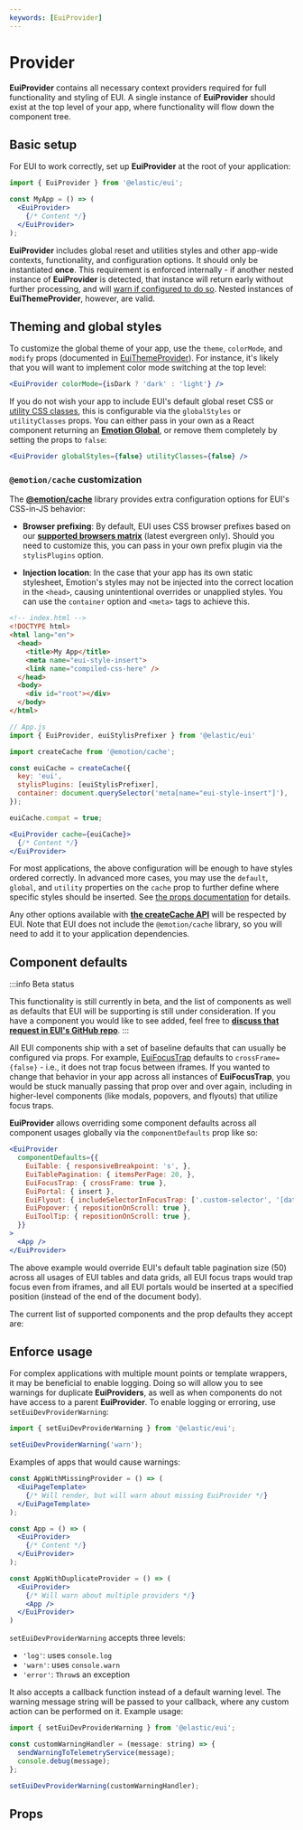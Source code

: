 ```yaml
---
keywords: [EuiProvider]
---
```


# Provider


**EuiProvider** contains all necessary context providers required for full functionality and styling of EUI. A single instance of **EuiProvider** should exist at the top level of your app, where functionality will flow down the component tree.

## Basic setup

For EUI to work correctly, set up **EuiProvider** at the root of your application:

```jsx
import { EuiProvider } from '@elastic/eui';

const MyApp = () => (
  <EuiProvider>
    {/* Content */}
  </EuiProvider>
);
```

**EuiProvider** includes global reset and utilities styles and other app-wide contexts, functionality, and configuration options. It should only be instantiated **once**. This requirement is enforced internally - if another nested instance of **EuiProvider** is detected, that instance will return early without further processing, and will [warn if configured to do so](#enforce-usage). Nested instances of **EuiThemeProvider**, however, are valid.

## Theming and global styles

To customize the global theme of your app, use the `theme`, `colorMode`, and `modify` props (documented in [EuiThemeProvider](../getting-started/theming/theme-provider.mdx)). For instance, it's likely that you will want to implement color mode switching at the top level:

```jsx
<EuiProvider colorMode={isDark ? 'dark' : 'light'} />
```

If you do not wish your app to include EUI's default global reset CSS or [utility CSS classes](./css-utility-classes.mdx), this is configurable via the `globalStyles` or `utilityClasses` props. You can either pass in your own as a React component returning an <a href="https://emotion.sh/docs/globals" target="_blank" rel="noopener noreferrer">**Emotion Global**</a>, or remove them completely by setting the props to `false`:

```jsx
<EuiProvider globalStyles={false} utilityClasses={false} />
```

### `@emotion/cache` customization

The <a href="https://emotion.sh/docs/@emotion/cache" target="_blank" rel="noopener noreferrer">**@emotion/cache**</a> library provides extra configuration options for EUI's CSS-in-JS behavior:

* **Browser prefixing**: By default, EUI uses CSS browser prefixes based on our <a href="https://www.elastic.co/support/matrix#matrix_browsers" target="_blank" rel="noopener noreferrer">**supported browsers matrix**</a> (latest evergreen only). Should you need to customize this, you can pass in your own prefix plugin via the `stylisPlugins` option.

* **Injection location**: In the case that your app has its own static stylesheet, Emotion's styles may not be injected into the correct location in the `<head>`, causing unintentional overrides or unapplied styles. You can use the `container` option and `<meta>` tags to achieve this.

<EuiSpacer />

```html
<!-- index.html -->
<!DOCTYPE html>
<html lang="en">
  <head>
    <title>My App</title>
    <meta name="eui-style-insert">
    <link name="compiled-css-here" />
  </head>
  <body>
    <div id="root"></div>
  </body>
</html>
```

<EuiSpacer />

```jsx
// App.js
import { EuiProvider, euiStylisPrefixer } from '@elastic/eui'

import createCache from '@emotion/cache';

const euiCache = createCache({
  key: 'eui',
  stylisPlugins: [euiStylisPrefixer],
  container: document.querySelector('meta[name="eui-style-insert"]'),
});

euiCache.compat = true;

<EuiProvider cache={euiCache}>
  {/* Content */}
</EuiProvider>
```

For most applications, the above configuration will be enough to have styles ordered correctly. In advanced more cases, you may use the `default`, `global`, and `utility` properties on the `cache` prop to further define where specific styles should be inserted. See [the props documentation](#props) for details.

Any other options available with <a href="https://emotion.sh/docs/@emotion/cache#createcache" target="_blank" rel="noopener noreferrer">**the createCache API**</a> will be respected by EUI. Note that EUI does not include the `@emotion/cache` library, so you will need to add it to your application dependencies.

## Component defaults <EuiBetaBadge alignment="middle" label="Beta" size="s" color="accent" />

:::info Beta status

This functionality is still currently in beta, and the list of components as well as defaults that EUI will be supporting is still under consideration. If you have a component you would like to see added, feel free to <a href="https://github.com/elastic/eui/discussions/6922" target="_blank" rel="noopener noreferrer">**discuss that request in EUI's GitHub repo**</a>.
:::

All EUI components ship with a set of baseline defaults that can usually be configured via props. For example, [EuiFocusTrap](./focus-trap/index.mdx) defaults to `crossFrame={false}` - i.e., it does not trap focus between iframes. If you wanted to change that behavior in your app across all instances of **EuiFocusTrap**, you would be stuck manually passing that prop over and over again, including in higher-level components (like modals, popovers, and flyouts) that utilize focus traps.

**EuiProvider** allows overriding some component defaults across all component usages globally via the `componentDefaults` prop like so:

```jsx
<EuiProvider
  componentDefaults={{
    EuiTable: { responsiveBreakpoint: 's', },
    EuiTablePagination: { itemsPerPage: 20, },
    EuiFocusTrap: { crossFrame: true },
    EuiPortal: { insert },
    EuiFlyout: { includeSelectorInFocusTrap: ['.custom-selector', '[data-custom-selector]'], includeFixedHeadersInFocusTrap: false },
    EuiPopover: { repositionOnScroll: true },
    EuiToolTip: { repositionOnScroll: true },
  }}
>
  <App />
</EuiProvider>
```

The above example would override EUI's default table pagination size (50) across all usages of EUI tables and data grids, all EUI focus traps would trap focus even from iframes, and all EUI portals would be inserted at a specified position (instead of the end of the document body).

The current list of supported components and the prop defaults they accept are:


<PropTable definition={componentDefaultsDocgen.EuiProviderComponentDefaultsProps} showTitle={false} />

## Enforce usage

For complex applications with multiple mount points or template wrappers, it may be beneficial to enable logging. Doing so will allow you to see warnings for duplicate **EuiProviders**, as well as when components do not have access to a parent **EuiProvider**. To enable logging or erroring, use `setEuiDevProviderWarning`:

```jsx
import { setEuiDevProviderWarning } from '@elastic/eui';

setEuiDevProviderWarning('warn');
```

Examples of apps that would cause warnings:

```jsx
const AppWithMissingProvider = () => (
  <EuiPageTemplate>
    {/* Will render, but will warn about missing EuiProvider */}
  </EuiPageTemplate>
);

const App = () => (
  <EuiProvider>
    {/* Content */}
  </EuiProvider>
);

const AppWithDuplicateProvider = () => (
  <EuiProvider>
    {/* Will warn about multiple providers */}
    <App />
  </EuiProvider>
)
```

`setEuiDevProviderWarning` accepts three levels:

* `'log'`: uses `console.log`
* `'warn'`: uses `console.warn`
* `'error'`: `Throw`s an exception

It also accepts a callback function instead of a default warning level. The warning message string will be passed to your callback, where any custom action can be performed on it. Example usage:

```jsx
import { setEuiDevProviderWarning } from '@elastic/eui';

const customWarningHandler = (message: string) => {
  sendWarningToTelemetryService(message);
  console.debug(message);
};

setEuiDevProviderWarning(customWarningHandler);
```

## Props


<PropTable definition={providerDocgen.EuiProvider} />
